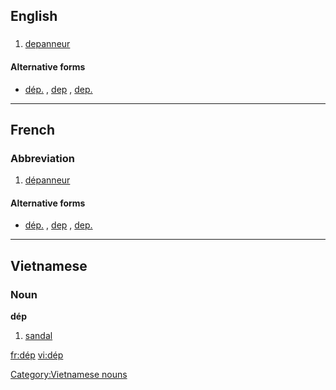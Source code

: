 ==English==

==={{abbreviation}}===
{{infl|en|abbreviation}}

# {{Quebec|lang=en}} [[depanneur]]

====Alternative forms====
* [[dép.]] , [[dep]] , [[dep.]]

----

==French==

===Abbreviation===
{{infl|fr|abbreviation}}

# {{abbreviation|lang=fr}} {{Canada|lang=fr}} [[dépanneur]]

====Alternative forms====
* [[dép.]] , [[dep]] , [[dep.]]

----

==Vietnamese==

===Noun===
'''dép'''

# [[sandal]]

{{vi-attention}}

[[Category:Vietnamese nouns]]

[[fr:dép]]
[[vi:dép]]
